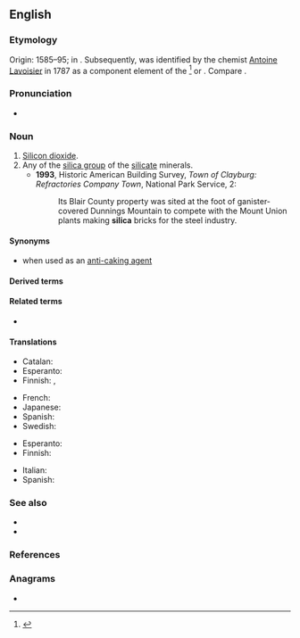 {{also|sílica}}
==English==

===Etymology===
Origin: 1585–95; in {{etyl|la|en}} {{m|la|silex||hard stone, flint}}. Subsequently, {{m|en|silicon}} was identified by the chemist [[w:Antoine Lavoisier|Antoine Lavoisier]] in 1787 as a component element of the {{m|la||silex}}<ref>{{R:Dictionary.com|silex}}</ref> or {{m|la||silicis}}. Compare {{m|en|silicate}}.

===Pronunciation===
* {{a|UK}} {{IPA|en|/ˈsɪl.ɪ.kə/}}

===Noun===
{{en-noun|~|silicas}}

# [[silicon dioxide|Silicon dioxide]].
# Any of the [[silica group]] of the [[silicate]] minerals.
#* '''1993''', Historic American Building Survey, ''Town of Clayburg: Refractories Company Town'', National Park Service, 2:
#*: Its Blair County property was sited at the foot of ganister-covered Dunnings Mountain to compete with the Mount Union plants making '''silica''' bricks for the steel industry.

====Synonyms====
* {{l|en|E551}} when used as an [[anti-caking agent]]

====Derived terms====
{{col4|en
|silica gel
|silica glass
|silicate
|silica wool
|siliceous
|silici-
|silicic
|silicide
}}

====Related terms====
* {{l|en|silicon}}

====Translations====
{{trans-top|silicon dioxide}}
* Catalan: {{t|ca|sílice|f}}
* Esperanto: {{t+|eo|siliko}}
* Finnish: {{t+|fi|piidioksidi}}, {{t|fi|silika}}
{{trans-mid}}
* French: {{t+|fr|silice|f}}
* Japanese: {{t|ja|シリカ|tr=shirika|sc=Jpan}}
* Spanish: {{t+|es|sílice|f}}
* Swedish: {{t+|sv|kiseldioxid}}
{{trans-bottom}}

{{trans-top|silica group of the silicate minerals}}
* Esperanto: {{t+|eo|siliko}}
* Finnish: {{t|fi|hohkasilikaatti}}
{{trans-mid}}
* Italian: {{t+|it|silice}}
* Spanish: {{t+|es|sílice|f}}
{{trans-bottom}}

===See also===
* {{l|en|quartz}}
* {{l|en|sand}}

===References===
<references/>

===Anagrams===
* {{anagrams|en|a=aciils|Cialis|Liasic|salici|sialic}}